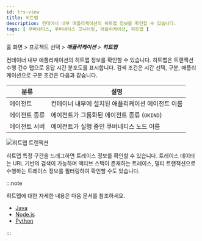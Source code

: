 ```yaml
---
id: trs-view
title: 히트맵
description: 컨테이너 내부 애플리케이션의 히트맵 정보를 확인할 수 있습니다.
tags: [ 쿠버네티스, 쿠버네티스 모니터링, 애플리케이션, 히트맵 ]
---
```


홈 화면 > 프로젝트 선택 > ***애플리케이션*** > ***히트맵***

컨테이너 내부 애플리케이션의 히트맵 정보를 확인할 수 있습니다. 히트맵은 트랜잭션 수행 건수 맵으로 응답 시간 분포도를 표시합니다. 검색 조건은 시간 선택, 구분, 애플리케이션으로 구분 조건은 다음과 같습니다.

| 분류          | 설명                                              |
| ------------- | ------------------------------------------------- |
| 에이전트      | 컨테이너 내부에 설치된 애플리케이션 에이전트 이름 |
| 에이전트 종류 | 에이전트가 그룹화된 에이전트 종류 (`OKIND`)         |
| 에이전트 서버 | 에이전트가 실행 중인 쿠버네티스 노드 이름         |

![히트맵 트랜잭션](https://img.whatap.io/media/images/whatap_kubernetes_application_hitmap_transaction.png)

히트맵 특정 구간을 드래그하면 트레이스 정보를 확인할 수 있습니다. 트레이스 데이터는 URL 기반의 검색이 가능하며 액티브 스택이 존재하는 트레이스, 멀티 트랜잭션으로 수행하는 트레이스 정보를 필터링하여 확인할 수도 있습니다.

:::note

히트맵에 대한 자세한 내용은 다음 문서를 참조하세요.

* [Java](../java/trs-view)
* [Node.js](../nodejs/trs-view)
* [Python](../python/trs-view)

:::